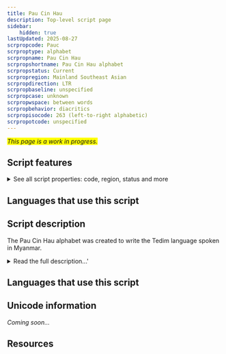 ```yaml
---
title: Pau Cin Hau
description: Top-level script page
sidebar:
    hidden: true
lastUpdated: 2025-08-27
scrpropcode: Pauc
scrproptype: alphabet
scrpropname: Pau Cin Hau
scrpropshortname: Pau Cin Hau alphabet
scrpropstatus: Current
scrpropregion: Mainland Southeast Asian
scrpropdirection: LTR
scrpropbaseline: unspecified
scrpropcase: unknown
scrpropwspace: between words
scrpropbehavior: diacritics
scrpropisocode: 263 (left-to-right alphabetic)
scrpropotcode: unspecified
---
```


<span style='background-color:yellow'>_This page is a work in progress._</span>


## Script features

<details>
<summary> See all script properties: code, region, status and more</summary>
<ScriptInfo />
</details>

## Languages that use this script

<WsList script='Pauc' wsMax='5' />

## Script description

The Pau Cin Hau alphabet was created to write the Tedim language spoken in Myanmar.

<details>
<summary>Read the full description...'</summary>Specifically, it was created to convey the teachings of Pau Cin Hau, a Tedim speaker who founded the Laipian religion. According to Pau Cin Hau, he had a dream in 1902 in which a logographic script (later named [Pau Cin Hau Logographs](/scrlang/script-qa14)) was revealed to him. The logographic script was used until 1932, when it was revised and the character repertoire significantly reduced to produce the alphabet.

The alphabet was used to write both Laipian and, later, Christian literature. However, its close associations with the Laipian religion meant that its use diminished with the introduction of Christianity to the region, and the decline of Laipian.

The alphabet consists of fifty-seven characters: thirty-seven letters and twenty ‘tone’ marks. Some of the tone marks actually function as punctuation, and some represent the glottal stop, or glottal variants of tones. Some characters represent sounds which do not exist in Tedim but do exist in neighbouring languages, which suggests that the script may have been intended for wider use.

The Pau Cin Hau alphabet is written from left to right with spaces between words.
</details>

## Languages that use this script

<WsList script='Pauc' wsMax='5' />

## Unicode information

_Coming soon..._

## Resources

<ScriptResources detailSummary='seemore' />

